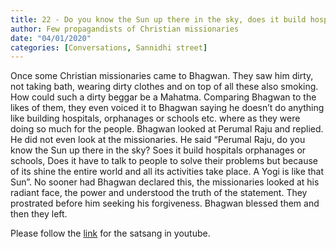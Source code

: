 ```yaml
---
title: 22 - Do you know the Sun up there in the sky, does it build hospitals orphanages or schools, does it have to talk to people to solve their problems but because of its shine the entire world and all its activities take place. A Yogi is like that Sun"
author: Few propagandists of Christian missionaries
date: "04/01/2020"
categories: [Conversations, Sannidhi street]
---
```

Once some Christian missionaries came to Bhagwan. They saw him dirty, not taking bath, wearing dirty clothes and on top of all these also smoking. How could such a dirty beggar be a Mahatma. Comparing Bhagwan to the likes of them, they even voiced it to Bhagwan saying he doesn't do anything like building hospitals, orphanages or schools etc. where as they were doing so much for the people. Bhagwan looked at Perumal Raju and replied. He did not even look at the missionaries. He said "Perumal Raju, do you know the Sun up there in the sky? Soes it build hospitals orphanages or schools, Does it have to talk to people to solve their problems but because of its shine the entire world and all its activities take place. A Yogi is like that Sun". No sooner had Bhagwan declared this, the missionaries looked at his radiant face, the power and understood the truth of the statement. They prostrated before him seeking his forgiveness. Bhagwan blessed them and then they left.
 
Please follow the [link](https://youtu.be/67fZcOv0o34?si=duWsks5tLIYHZkrl) for the satsang in youtube.
